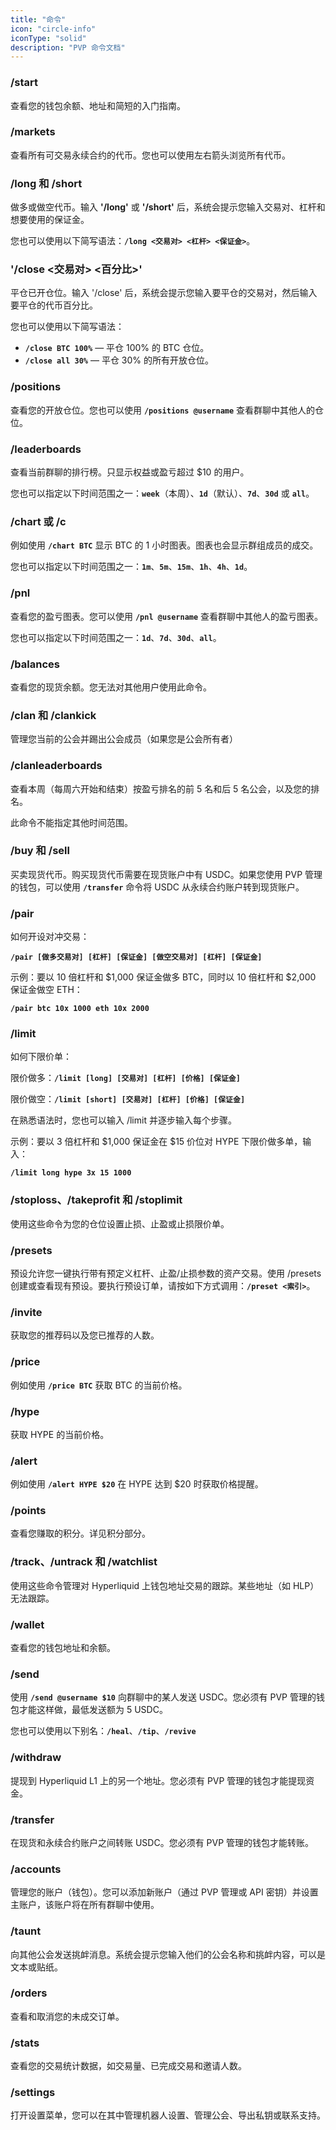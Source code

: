 ```yaml
---
title: "命令"
icon: "circle-info"
iconType: "solid"
description: "PVP 命令文档"
---
```


### **/start**

查看您的钱包余额、地址和简短的入门指南。

### **/markets**

查看所有可交易永续合约的代币。您也可以使用左右箭头浏览所有代币。

### /long 和 /short

做多或做空代币。输入 **'/long'** 或 **'/short'** 后，系统会提示您输入交易对、杠杆和想要使用的保证金。

您也可以使用以下简写语法：**`/long <交易对> <杠杆> <保证金>`**。

### '/close <交易对> <百分比>'

平仓已开仓位。输入 '/close' 后，系统会提示您输入要平仓的交易对，然后输入要平仓的代币百分比。

您也可以使用以下简写语法：

- **`/close BTC 100%`** — 平仓 100% 的 BTC 仓位。
- **`/close all 30%`** — 平仓 30% 的所有开放仓位。

### **/positions**

查看您的开放仓位。您也可以使用 **`/positions @username`** 查看群聊中其他人的仓位。

### **/leaderboards**

查看当前群聊的排行榜。只显示权益或盈亏超过 $10 的用户。

您也可以指定以下时间范围之一：**`week`**（本周）、**`1d`**（默认）、**`7d`**、**`30d`** 或 **`all`**。

### **/chart 或 /c**

例如使用 **`/chart BTC`** 显示 BTC 的 1 小时图表。图表也会显示群组成员的成交。

您也可以指定以下时间范围之一：**`1m`**、**`5m`**、**`15m`**、**`1h`**、**`4h`**、**`1d`**。

### **/pnl**

查看您的盈亏图表。您可以使用 **`/pnl @username`** 查看群聊中其他人的盈亏图表。

您也可以指定以下时间范围之一：**`1d`**、**`7d`**、**`30d`**、**`all`**。

### **/balances**

查看您的现货余额。您无法对其他用户使用此命令。

### **/clan 和 /clankick**

管理您当前的公会并踢出公会成员（如果您是公会所有者）

### **/clanleaderboards**

查看本周（每周六开始和结束）按盈亏排名的前 5 名和后 5 名公会，以及您的排名。

此命令不能指定其他时间范围。

### **/buy 和 /sell**

买卖现货代币。购买现货代币需要在现货账户中有 USDC。如果您使用 PVP 管理的钱包，可以使用 **`/transfer`** 命令将 USDC 从永续合约账户转到现货账户。

### **/pair**

如何开设对冲交易：

**`/pair [做多交易对] [杠杆] [保证金] [做空交易对] [杠杆] [保证金]`**

示例：要以 10 倍杠杆和 $1,000 保证金做多 BTC，同时以 10 倍杠杆和 $2,000 保证金做空 ETH：

**`/pair btc 10x 1000 eth 10x 2000`**

### **/limit**

如何下限价单：

限价做多：**`/limit [long] [交易对] [杠杆] [价格] [保证金]`**

限价做空：**`/limit [short] [交易对] [杠杆] [价格] [保证金]`**

在熟悉语法时，您也可以输入 /limit 并逐步输入每个步骤。

示例：要以 3 倍杠杆和 $1,000 保证金在 $15 价位对 HYPE 下限价做多单，输入：

**`/limit long hype 3x 15 1000`**

### **/stoploss、/takeprofit 和 /stoplimit**

使用这些命令为您的仓位设置止损、止盈或止损限价单。

### **/presets**

预设允许您一键执行带有预定义杠杆、止盈/止损参数的资产交易。使用 /presets 创建或查看现有预设。要执行预设订单，请按如下方式调用：**`/preset <索引>`**。

### **/invite**

获取您的推荐码以及您已推荐的人数。

### **/price**

例如使用 **`/price BTC`** 获取 BTC 的当前价格。

### **/hype**

获取 HYPE 的当前价格。

### **/alert**

例如使用 **`/alert HYPE $20`** 在 HYPE 达到 $20 时获取价格提醒。

### **/points**

查看您赚取的积分。详见积分部分。

### **/track、/untrack 和 /watchlist**

使用这些命令管理对 Hyperliquid 上钱包地址交易的跟踪。某些地址（如 HLP）无法跟踪。

### **/wallet**

查看您的钱包地址和余额。

### **/send**

使用 **`/send @username $10`** 向群聊中的某人发送 USDC。您必须有 PVP 管理的钱包才能这样做，最低发送额为 5 USDC。

您也可以使用以下别名：**`/heal`**、**`/tip`**、**`/revive`**

### **/withdraw**

提现到 Hyperliquid L1 上的另一个地址。您必须有 PVP 管理的钱包才能提现资金。

### **/transfer**

在现货和永续合约账户之间转账 USDC。您必须有 PVP 管理的钱包才能转账。

### **/accounts**

管理您的账户（钱包）。您可以添加新账户（通过 PVP 管理或 API 密钥）并设置主账户，该账户将在所有群聊中使用。

### **/taunt**

向其他公会发送挑衅消息。系统会提示您输入他们的公会名称和挑衅内容，可以是文本或贴纸。

### **/orders**

查看和取消您的未成交订单。

### **/stats**

查看您的交易统计数据，如交易量、已完成交易和邀请人数。

### **/settings**

打开设置菜单，您可以在其中管理机器人设置、管理公会、导出私钥或联系支持。